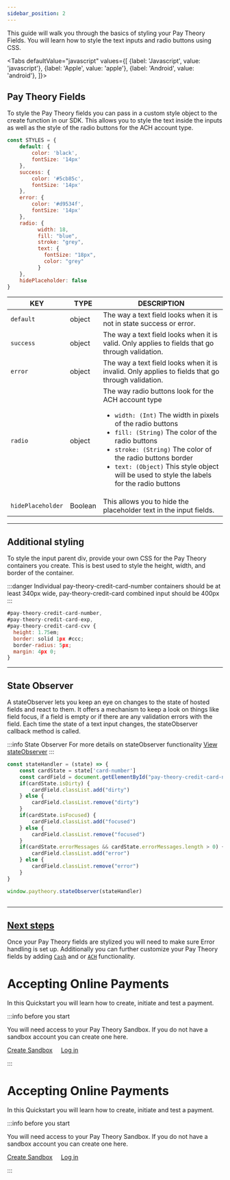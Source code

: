 ```yaml
---
sidebar_position: 2
---
```


This guide will walk you through the basics of styling your Pay Theory Fields. You will learn how to style the text inputs and radio buttons using CSS. 


<Tabs
  defaultValue="javascript"
  values={[
    {label: 'Javascript', value: 'javascript'},
    {label: 'Apple', value: 'apple'},
    {label: 'Android', value: 'android'},
  ]}>
  <TabItem value="javascript">

## Pay Theory Fields
To style the Pay Theory fields you can pass in a custom style object to the create function in our SDK. This allows you to style the text inside the inputs as well as the style of the radio buttons for the ACH account type.

```jsx title="paytheory.js"
const STYLES = {
    default: {
        color: 'black',
        fontSize: '14px'
    },
    success: {
        color: '#5cb85c',
        fontSize: '14px'
    },
    error: {
        color: '#d9534f',
        fontSize: '14px'
    },
    radio: {
          width: 18,
          fill: "blue",
          stroke: "grey",
          text: {
            fontSize: "18px",
            color: "grey"
          }
    },
    hidePlaceholder: false
}
```


| KEY               | TYPE     | DESCRIPTION                                                            |
|-------------------|----------|------------------------------------------------------------------------|
|`default`          | object   | The way a text field looks when it is not in state success or error.   |
|`success`          | object   | The way a text field looks when it is valid. Only applies to fields that go through validation.   |
|`error`            | object   | The way a text field looks when it is invalid. Only applies to fields that go through validation.   |
|`radio`            | object   | The way radio buttons look for the ACH account type <ul><li>`width: (Int)` The width in pixels of the radio buttons</li><li>`fill: (String)` The color of the radio buttons</li><li>`stroke: (String)` The color of the radio buttons border</li><li>`text: (Object)` This style object will be used to style the labels for the radio buttons</li></ul> |
|`hidePlaceholder`  | Boolean  | This allows you to hide the placeholder text in the input fields.   |


***

## Additional styling
To style the input parent div, provide your own CSS for the Pay Theory containers you create. This is best used to style the height, width, and border of the container.

:::danger 
Individual pay-theory-credit-card-number containers should be at least 340px wide, pay-theory-credit-card combined input should be 400px
:::

```jsx title= src/custom.css
#pay-theory-credit-card-number,
#pay-theory-credit-card-exp,
#pay-theory-credit-card-cvv {
  height: 1.75em;
  border: solid 1px #ccc;
  border-radius: 5px;
  margin: 4px 0;
}
```

***

## State Observer
A stateObserver lets you keep an eye on changes to the state of hosted fields and react to them. It offers a mechanism to keep a look on things like field focus, if a field is empty or if there are any validation errors with the field. Each time the state of a text input changes, the stateObserver callback method is called.

:::info State Observer
For more details on stateObserver functionality
<a href= "../../../tutorial-extras/WEB/EVENT_LISTENERS#stateobserver" class="button button--primary button--md">View stateObserver</a>
:::

```jsx title= src/paytheory.js
const stateHandler = (state) => {
    const cardState = state['card-number']
    const cardField = document.getElementById("pay-theory-credit-card-number")
    if(cardState.isDirty) {
        cardField.classList.add("dirty")
    } else {
        cardField.classList.remove("dirty")
    }
    if(cardState.isFocused) {
        cardField.classList.add("focused")
    } else {
        cardField.classList.remove("focused")
    }
    if(cardState.errorMessages && cardState.errorMessages.length > 0) {
        cardField.classList.add("error")
    } else {
        cardField.classList.remove("error")
    }
}

window.paytheory.stateObserver(stateHandler)
  
```
***

## <ins> Next steps </ins>
Once your Pay Theory fields are stylized you will need to make sure Error handling is set up. Additionally you can further customize your Pay Theory fields by adding [`Cash`](../CashPayments.mdx) and or [`ACH`](../ACH.mdx) functionality. 


  </TabItem>

  <TabItem value="apple">
  
  # Accepting Online Payments
  In this Quickstart you will learn how to create, initiate and test a payment.


  :::info before you start

  You will need access to your Pay Theory Sandbox. If you do not have a sandbox account you can create one here.

  <a href="https://start.merchant.dashboard.paytheory.com/settings" class="button button--secondary button--lg">Create Sandbox</a>
  &nbsp;&nbsp;&nbsp;
  <a href="https://start.merchant.dashboard.paytheory.com/settings" class="button button--secondary button--lg">Log in</a>

  :::
  
  </TabItem>
  <TabItem value="android">
  
  # Accepting Online Payments
  In this Quickstart you will learn how to create, initiate and test a payment.


  :::info before you start

  You will need access to your Pay Theory Sandbox. If you do not have a sandbox account you can create one here.

  <a href="https://start.merchant.dashboard.paytheory.com/settings" class="button button--primary button--md">Create Sandbox</a>
  &nbsp;&nbsp;&nbsp;
  <a href="https://start.merchant.dashboard.paytheory.com/settings" class="button button--secondary button--md">Log in</a>

  :::
  </TabItem>

</Tabs>

